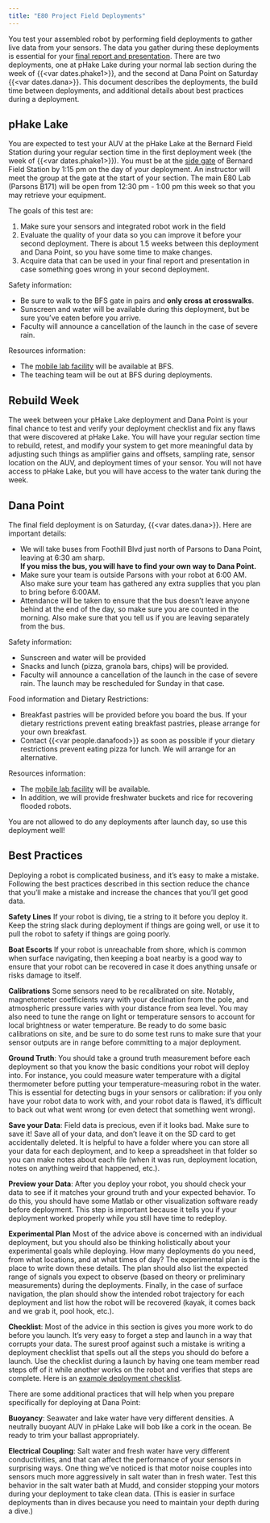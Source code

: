 ```yaml
---
title: "E80 Project Field Deployments"
---
```


You test your assembled robot by performing field deployments to gather live data from your sensors.  The data you gather during these deployments is essential for your [final report and presentation](/project/report).  There are two deployments, one at pHake Lake during your normal lab section during the week of {{<var dates.phake1>}}, and the second at Dana Point on Saturday {{<var dates.dana>}}.  This document describes the deployments, the build time between deployments, and additional details about best practices during a deployment.


## pHake Lake

You are expected to test your AUV at the pHake Lake at the Bernard Field Station during your regular section time in the first deployment week (the week of {{<var dates.phake1>}}). You must be at the [side gate](https://drive.google.com/file/d/1wdGyp2_50KINmBhqCJby9zoKUE3Mr1cf/view?usp=sharing) of Bernard Field Station by 1:15 pm on the day of your deployment. An instructor will meet the group at the gate at the start of your section.  The main E80 Lab (Parsons B171) will be open from 12:30 pm - 1:00 pm this week so that you may retrieve your equipment.

The goals of this test are: 

1. Make sure your sensors and integrated robot work in the field
2. Evaluate the quality of your data so you can improve it before your second deployment. There is about 1.5 weeks between this deployment and Dana Point, so you have some time to make changes.
3. Acquire data that can be used in your final report and presentation in case something goes wrong in your second deployment. 

Safety information:

- Be sure to walk to the BFS gate in pairs and **only cross at crosswalks**.
- Sunscreen and water will be available during this deployment, but be sure you've eaten before you arrive.
- Faculty will announce a cancellation of the launch in the case of severe rain. 

Resources information:

- The [mobile lab facility](/reference/equipment) will be available at BFS.
- The teaching team will be out at BFS during deployments. 

## Rebuild Week 

The week between your pHake Lake deployment and Dana Point is your final chance to test and verify your deployment checklist and fix any flaws that were discovered at pHake Lake. You will have your regular section time to rebuild, retest, and modify your system to get more meaningful data by adjusting such things as amplifier gains and offsets, sampling rate, sensor location on the AUV, and deployment times of your sensor. You will not have access to pHake Lake, but you will have access to the water tank during the week.

## Dana Point

The final field deployment is on Saturday, {{<var dates.dana>}}. Here are important details:

- We will take buses from Foothill Blvd just north of Parsons to Dana Point, leaving at 6:30 am sharp. <br> **If you miss the bus, you will have to find your own way to Dana Point.**  
- Make sure your team is outside Parsons with your robot at 6:00 AM. Also make sure your team has gathered any extra supplies that you plan to bring before 6:00AM. 
- Attendance will be taken to ensure that the bus doesn't leave anyone behind at the end of the day, so make sure you are counted in the morning. Also make sure that you tell us if you are leaving separately from the bus.

Safety information:

- Sunscreen and water will be provided
- Snacks and lunch (pizza, granola bars, chips) will be provided. 
- Faculty will announce a cancellation of the launch in the case of severe rain. The launch may be rescheduled for Sunday in that case.

Food information and Dietary Restrictions:

- Breakfast pastries will be provided before you board the bus.  If your dietary restrictions prevent eating breakfast pastries, please arrange for your own breakfast.
- Contact {{<var people.danafood>}} as soon as possible if your dietary restrictions prevent eating pizza for lunch. We will arrange for an alternative. 

Resources information:

- The [mobile lab facility](/reference/equipment) will be available. 
- In addition, we will provide freshwater buckets and rice for recovering flooded robots.

You are not allowed to do any deployments after launch day, so use this deployment well!


## Best Practices

Deploying a robot is complicated business, and it's easy to make a mistake.  Following the best practices described in this section reduce the chance that you'll make a mistake and increase the chances that you'll get good data.

**Safety Lines** If your robot is diving, tie a string to it before you deploy it.  Keep the string slack during deployment if things are going well, or use it to pull the robot to safety if things are going poorly.

**Boat Escorts** If your robot is unreachable from shore, which is common when surface navigating, then keeping a boat nearby is a good way to ensure that your robot can be recovered in case it does anything unsafe or risks damage to itself.

**Calibrations** Some sensors need to be recalibrated on site.  Notably, magnetometer coefficients vary with your declination from the pole, and atmospheric pressure varies with your distance from sea level.  You may also need to tune the range on light or temperature sensors to account for local brightness or water temperature.  Be ready to do some basic calibrations on site, and be sure to do some test runs to make sure that your sensor outputs are in range before committing to a major deployment.

**Ground Truth**: You should take a ground truth measurement before each deployment so that you know the basic conditions your robot will deploy into.  For instance, you could measure water temperature with a digital thermometer before putting your temperature-measuring robot in the water.  This is essential for detecting bugs in your sensors or calibration: if you only have your robot data to work with, and your robot data is flawed, it's difficult to back out what went wrong (or even detect that something went wrong).

**Save your Data**: Field data is precious, even if it looks bad.  Make sure to save it!  Save all of your data, and don't leave it on the SD card to get accidentally deleted.  It is helpful to have a folder where you can store all your data for each deployment, and to keep a spreadsheet in that folder so you can make notes about each file (when it was run, deployment location, notes on anything weird that happened, etc.).

**Preview your Data**: After you deploy your robot, you should check your data to see if it matches your ground truth and your expected behavior.  To do this, you should have some Matlab or other visualization software ready before deployment.  This step is important because it tells you if your deployment worked properly while you still have time to redeploy.

**Experimental Plan** Most of the advice above is concerned with an individual deployment, but you should also be thinking holistically about your experimental goals while deploying.  How many deployments do you need, from what locations, and at what times of day?  The experimental plan is the place to write down these details. The plan should  also list the expected range of signals you expect to observe (based on theory or preliminary measurements) during the deployments. Finally, in the case of surface navigation, the plan should show the intended robot trajectory for each deployment and list how the robot will be recovered (kayak, it comes back and we grab it, pool hook, etc.).

**Checklist**: Most of the advice in this section is gives you more work to do before you launch.  It's very easy to forget a step and launch in a way that corrupts your data.  The surest proof against such a mistake is writing a deployment checklist that spells out all the steps you should do before a launch.  Use the checklist during a launch by having one team member read steps off of it while another works on the robot and verifies that steps are complete.  Here is an [example deployment checklist](https://drive.google.com/open?id=1MWqGn4acs9HfsRtGSR8tZrp-E_IN6IH4).

There are some additional practices that will help when you prepare specifically for deploying at Dana Point:

**Buoyancy**: Seawater and lake water have very different densities. A neutrally buoyant AUV in pHake Lake will bob like a cork in the ocean.  Be ready to trim your ballast appropriately.

**Electrical Coupling**: Salt water and fresh water have very different conductivities, and that can affect the performance of your sensors in surprising ways.  One thing we've noticed is that motor noise couples into sensors much more aggressively in salt water than in fresh water.  Test this behavior in the salt water bath at Mudd, and consider stopping your motors during your deployment to take clean data.  (This is easier in surface deployments than in dives because you need to maintain your depth during a dive.)
